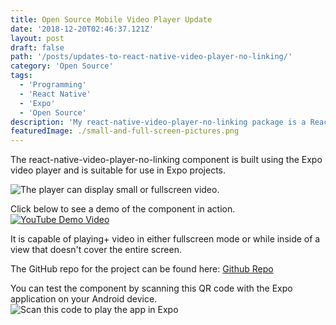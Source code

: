```yaml
---
title: Open Source Mobile Video Player Update
date: '2018-12-20T02:46:37.121Z'
layout: post
draft: false
path: '/posts/updates-to-react-native-video-player-no-linking/'
category: 'Open Source'
tags:
  - 'Programming'
  - 'React Native'
  - 'Expo'
  - 'Open Source'
description: 'My react-native-video-player-no-linking package is a React Native video player component suitable for React Native projects built using Expo.  Information on the most recent update is included below'
featuredImage: ./small-and-full-screen-pictures.png
---
```


The react-native-video-player-no-linking component is built using the Expo video player and is suitable for use in Expo projects.

![The player can display small or fullscreen video](./small-and-full-screen-pictures.png).

Click below to see a demo of the component in action.
[![YouTube Demo Video](https://img.youtube.com/vi/oHJmvOntDT8/0.jpg)](https://www.youtube.com/watch?v=oHJmvOntDT8)


It is capable of playing+ video in either fullscreen mode or while inside of a view that doesn't cover the entire screen.



The GitHub repo for the project can be found here:
[Github Repo](https://github.com/reggie3/react-native-video-player-no-linking)


You can test the component by scanning this QR code with the Expo application on your Android device.
![Scan this code to play the app in Expo](./QR-code.png)